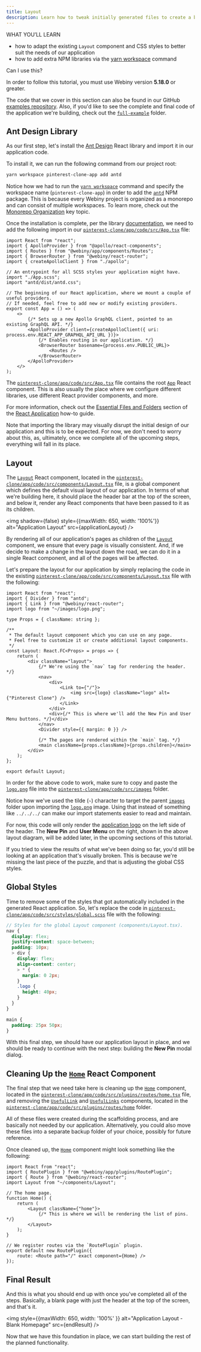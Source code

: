 ```yaml
---
title: Layout
description: Learn how to tweak initially generated files to create a basic layout for our application.
---
```



<Alert type="success">

WHAT YOU’LL LEARN

- how to adapt the existing `Layout` component and CSS styles to better suit the needs of our application
- how to add extra NPM libraries via the [yarn workspace](https://classic.yarnpkg.com/en/docs/cli/workspace/) command

</Alert>

<Alert type="info">

Can I use this?

In order to follow this tutorial, you must use Webiny version **5.18.0** or greater.

</Alert>

<Alert type="info">

The code that we cover in this section can also be found in our GitHub [examples repository](https://github.com/webiny/webiny-examples/tree/master/create-custom-application/04-react-application/02-layout). Also, if you'd like to see the complete and final code of the application we're building, check out the [`full-example`](https://github.com/webiny/webiny-examples/tree/master/create-custom-application/full-example) folder.

</Alert>

## Ant Design Library

As our first step, let's install the [Ant Design](https://ant.design/docs/react/introduce) React library and import it in our application code.

To install it, we can run the following command from our project root:

```bash
yarn workspace pinterest-clone-app add antd
```

<Alert type="info">

Notice how we had to run the [`yarn workspace`](https://classic.yarnpkg.com/en/docs/cli/workspace/) command and specify the workspace name (`pinterest-clone-app`) in order to add the [`antd`](https://www.npmjs.com/package/antd) NPM package. This is because every Webiny project is organized as a monorepo and can consist of multiple workspaces. To learn more, check out the [Monorepo Organization](/docs/key-topics/project-organization/monorepo-organization) key topic.

</Alert>

Once the installation is complete, per the library [documentation](https://ant.design/docs/react/getting-started#2.-Use-and-modify-an-antd-component), we need to add the following import in our [`pinterest-clone/app/code/src/App.tsx`](https://github.com/webiny/webiny-examples/blob/master/create-custom-application/04-react-application/02-layout/pinterest-clone/app/code/src/App.tsx) file:

```tsx pinterest-clone/app/code/src/App.tsx {9}
import React from "react";
import { ApolloProvider } from "@apollo/react-components";
import { Routes } from "@webiny/app/components/Routes";
import { BrowserRouter } from "@webiny/react-router";
import { createApolloClient } from "./apollo";

// An entrypoint for all SCSS styles your application might have.
import "./App.scss";
import "antd/dist/antd.css";

// The beginning of our React application, where we mount a couple of useful providers.
// If needed, feel free to add new or modify existing providers.
export const App = () => (
    <>
        {/* Sets up a new Apollo GraphQL client, pointed to an existing GraphQL API. */}
        <ApolloProvider client={createApolloClient({ uri: process.env.REACT_APP_GRAPHQL_API_URL })}>
            {/* Enables routing in our application. */}
            <BrowserRouter basename={process.env.PUBLIC_URL}>
                <Routes />
            </BrowserRouter>
        </ApolloProvider>
    </>
);
```

<Alert type="info">

The [`pinterest-clone/app/code/src/App.tsx`](https://github.com/webiny/webiny-examples/blob/master/create-custom-application/04-react-application/02-layout/pinterest-clone/app/code/src/App.tsx) file contains the root [`App`](https://github.com/webiny/webiny-examples/blob/master/create-custom-application/04-react-application/02-layout/pinterest-clone/app/code/src/App.tsx#L13) React component. This is also usually the place where we configure different libraries, use different React provider components, and more.

For more information, check out the [Essential Files and Folders](/docs/how-to-guides/scaffolding/react-application#essential-files-and-folders) section of the [React Application](/docs/how-to-guides/scaffolding/react-application#essential-files-and-folders) how-to guide.

</Alert>

Note that importing the library may visually disrupt the initial design of our application and this is to be expected. For now, we don't need to worry about this, as, ultimately, once we complete all of the upcoming steps, everything will fall in its place.

## Layout

The [`Layout`](https://github.com/webiny/webiny-examples/blob/master/create-custom-application/04-react-application/02-layout/pinterest-clone/app/code/src/components/Layout.tsx#L12) React component, located in the [`pinterest-clone/app/code/src/components/Layout.tsx`](https://github.com/webiny/webiny-examples/blob/master/create-custom-application/04-react-application/02-layout/pinterest-clone/app/code/src/components/Layout.tsx) file, is a global component which defines the default visual layout of our application. In terms of what we're building here, it should place the header bar at the top of the screen, and below it, render any React components that have been passed to it as its children.

<img shadow={false} style={{maxWidth: 650, width: '100%'}} alt="Application Layout" src={applicationLayout} />

By rendering all of our application's pages as children of the [`Layout`](https://github.com/webiny/webiny-examples/blob/master/create-custom-application/04-react-application/02-layout/pinterest-clone/app/code/src/components/Layout.tsx#L12) component, we ensure that every page is visually consistent. And, if we decide to make a change in the layout down the road, we can do it in a single React component, and all of the pages will be affected.

Let's prepare the layout for our application by simply replacing the code in the existing [`pinterest-clone/app/code/src/components/Layout.tsx`](https://github.com/webiny/webiny-examples/blob/master/create-custom-application/04-react-application/02-layout/pinterest-clone/app/code/src/components/Layout.tsx) file with the following:

```tsx pinterest-clone/app/code/src/components/Layout.tsx
import React from "react";
import { Divider } from "antd";
import { Link } from "@webiny/react-router";
import logo from "~/images/logo.png";

type Props = { className: string };

/**
 * The default layout component which you can use on any page.
 * Feel free to customize it or create additional layout components.
 */
const Layout: React.FC<Props> = props => {
    return (
        <div className="layout">
            {/* We're using the `nav` tag for rendering the header. */}
            <nav>
                <div>
                    <Link to={"/"}>
                        <img src={logo} className="logo" alt={"Pinterest Clone"} />
                    </Link>
                </div>
                <div>{/* This is where we'll add the New Pin and User Menu buttons. */}</div>
            </nav>
            <Divider style={{ margin: 0 }} />

            {/* The pages are rendered within the `main` tag. */}
            <main className={props.className}>{props.children}</main>
        </div>
    );
};

export default Layout;
```

<Alert type="info">

In order for the above code to work, make sure to copy and paste the [`logo.png`](https://github.com/webiny/webiny-examples/blob/master/create-custom-application/04-react-application/02-layout/pinterest-clone/app/code/src/images/logo.png) file into the [`pinterest-clone/app/code/src/images`](https://github.com/webiny/webiny-examples/tree/master/create-custom-application/04-react-application/02-layout/pinterest-clone/app/code/src/images) folder.

</Alert>

<Alert type="success">

Notice how we've used the tilde (`~`) character to target the parent [`images`](https://github.com/webiny/webiny-examples/blob/master/create-custom-application/04-react-application/02-layout/pinterest-clone/app/code/src/images) folder upon importing the [`logo.png`](https://github.com/webiny/webiny-examples/blob/master/create-custom-application/04-react-application/02-layout/pinterest-clone/app/code/src/images/logo.png) image. Using that instead of something like `../../../` can make our import statements easier to read and maintain.

</Alert>

For now, this code will only render the [application logo](https://github.com/webiny/webiny-examples/blob/master/create-custom-application/04-react-application/02-layout/pinterest-clone/app/code/src/images/logo.png) on the left side of the header. The **New Pin** and **User Menu** on the right, shown in the above layout diagram, will be added later, in the upcoming sections of this tutorial.

If you tried to view the results of what we've been doing so far, you'd still be looking at an application that's visually broken. This is because we're missing the last piece of the puzzle, and that is adjusting the global CSS styles.

## Global Styles

Time to remove some of the styles that got automatically included in the generated React application. So, let's replace the code in [`pinterest-clone/app/code/src/styles/global.scss`](https://github.com/webiny/webiny-examples/blob/master/create-custom-application/04-react-application/02-layout/pinterest-clone/app/code/src/styles/global.scss) file with the following:

```scss pinterest-clone/app/code/src/styles/global.scss
// Styles for the global Layout component (components/Layout.tsx).
nav {
  display: flex;
  justify-content: space-between;
  padding: 10px;
  > div {
    display: flex;
    align-content: center;
    > * {
      margin: 0 2px;
    }
    .logo {
      height: 40px;
    }
  }
}

main {
  padding: 25px 50px;
}
```

With this final step, we should have our application layout in place, and we should be ready to continue with the next step: building the **New Pin** modal dialog.

## Cleaning Up the [`Home`](https://github.com/webiny/webiny-examples/blob/master/create-custom-application/04-react-application/02-layout/pinterest-clone/app/code/src/plugins/routes/home.tsx#L7) React Component

The final step that we need take here is cleaning up the [`Home`](https://github.com/webiny/webiny-examples/blob/master/create-custom-application/04-react-application/02-layout/pinterest-clone/app/code/src/plugins/routes/home.tsx#L7) component, located in the [`pinterest-clone/app/code/src/plugins/routes/home.tsx`](https://github.com/webiny/webiny-examples/blob/master/create-custom-application/04-react-application/02-layout/pinterest-clone/app/code/src/plugins/routes/home.tsx) file, and removing the [`UsefulLink`](https://github.com/webiny/webiny-examples/blob/master/create-custom-application/04-react-application/01-introduction/pinterest-clone/app/code/src/plugins/routes/home/UsefulLink.tsx#L10) and [`UsefulLinks`](https://github.com/webiny/webiny-examples/blob/master/create-custom-application/04-react-application/01-introduction/pinterest-clone/app/code/src/plugins/routes/home/UsefulLinks.tsx#L9) components, located in the [`pinterest-clone/app/code/src/plugins/routes/home`](https://github.com/webiny/webiny-examples/blob/master/create-custom-application/04-react-application/01-introduction/pinterest-clone/app/code/src/plugins/routes/home) folder.

All of these files were created during the scaffolding process, and are basically not needed by our application. Alternatively, you could also move these files into a separate backup folder of your choice, possibly for future reference.

Once cleaned up, the [`Home`](https://github.com/webiny/webiny-examples/blob/master/create-custom-application/04-react-application/02-layout/pinterest-clone/app/code/src/plugins/routes/home.tsx#L7) component might look something like the following:

```tsx pinterest-clone/app/code/src/plugins/routes/home.tsx
import React from "react";
import { RoutePlugin } from "@webiny/app/plugins/RoutePlugin";
import { Route } from "@webiny/react-router";
import Layout from "~/components/Layout";

// The home page.
function Home() {
    return (
        <Layout className={"home"}>
            {/* This is where we will be rendering the list of pins. */}
        </Layout>
    );
}

// We register routes via the `RoutePlugin` plugin.
export default new RoutePlugin({
    route: <Route path="/" exact component={Home} />
});
```

## Final Result

And this is what you should end up with once you've completed all of the steps. Basically, a blank page with just the header at the top of the screen, and that's it.

<img style={{maxWidth: 650, width: '100%' }} alt="Application Layout - Blank Homepage" src={endResult} />

Now that we have this foundation in place, we can start building the rest of the planned functionality.
